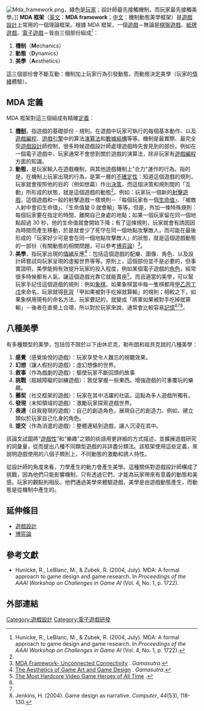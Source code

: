 {{Refimprove|time=2020-10-16T04:14:22+00:00}}
{{Orphan|time=2020-10-16T04:14:22+00:00}}
[[File:Mda_framework.png|thumb]]，綠色是[[玩家|玩家]]；設計師最先接觸機制，而玩家最先接觸美學。]]
'''MDA 框架'''（[[英文|英文]]：'''MDA framework'''；[[中文|中文]]：機制動態美學框架）是[[遊戲設計|遊戲設計]]上常用的一個理論框架。根據 MDA 框架，一個[[遊戲|遊戲]]－無論是[[棋盤遊戲|棋盤遊戲]]、[[紙牌遊戲|紙牌遊戲]]、[[電子遊戲|電子遊戲]]－皆由三個部份組成<ref name="2004MDA">Hunicke, R., LeBlanc, M., & Zubek, R. (2004, July). MDA: A formal approach to game design and game research. In ''Proceedings of the AAAI Workshop on Challenges in Game AI'' (Vol. 4, No. 1, p. 1722).</ref>：
#'''機制'''（'''M'''echanics）
#'''動態'''（'''D'''ynamics）
#'''美學'''（'''A'''esthetics）

這三個部份會不斷互動：機制加上玩家行為引發動態，而動態決定美學（玩家的[[情緒|情緒]]體驗）。

== MDA 定義 ==
MDA 框架對這三個組成有精確[[定義|定義]]：
#'''[[遊戲機制|機制]]'''，指遊戲的基礎部份 - 規則。在遊戲中玩家可執行的每個基本動作、以及[[遊戲編程|遊戲編程]]、[[遊戲引擎|遊戲引擎]]中的算法[[演算法|演算法]]和[[數據結構|數據結構]]等等。機制是最實際、最完全受[[遊戲設計|遊戲設計]]師控制，很多時候遊戲設計師處理遊戲時先會見到的部份。例如在一個電子遊戲中，玩家通常不會想到關於遊戲的演算法，除非玩家有[[遊戲編程|遊戲編程]]方面的知識。
#'''動態'''，是玩家輸入在遊戲機制，與其他遊戲機制上"合力"運作的行為。指的是，在機制上玩家出現的行為，是第一層的[[不確定性|不確定性]]：知道這個遊戲的規則，玩家就會按照他的目的（例如想贏）作出[[決策|決策]]，而這個決策和規則間的「互動」所形成的狀態，就是這個遊戲的動態<ref name="2004MDA"/>。例如：玩家玩一個新的[[射擊遊戲|射擊遊戲]]，這個遊戲和一般的射擊遊戲一樣規則－「每個玩家有一個[[生命值|生命值]]」、「被敵人射中會扣生命值」、「生命值變 0 就會輸」等等。但是，外加一條特殊規則：每個玩家要在指定的時間，離開自己身處的地點；如果一個玩家留在同一個地點超過 30 秒，他的生命值就會開始下降；有了這條規則，玩家就會有誘因因為時間而產生移動，於是就會少了死守在同一個地點攻擊敵人，而可能在最後形成的「玩家好少可是會在同一個地點攻擊敵人」的狀態，就是這個遊戲動態的一部份（有關動態的相關問題，可以參考[[博弈論|博弈論]]）<ref name="gamaMDA">[https://www.gamasutra.com/blogs/TuckerAbbott/20101212/88611/MDA_Framework_Unconnected_Connectivity.php MDA Framework- Unconnected Connectivity] {{Wayback|url=https://www.gamasutra.com/blogs/TuckerAbbott/20101212/88611/MDA_Framework_Unconnected_Connectivity.php |date=20201111220829 }}. ''Gamasutra''.</ref>。
#'''美學'''，指玩家出現的[[情緒|情緒]]反應<ref>[https://www.gamasutra.com/view/feature/185676/the_aesthetics_of_game_art_and_.php The Aesthetics of Game Art and Game Design] {{Wayback|url=https://www.gamasutra.com/view/feature/185676/the_aesthetics_of_game_art_and_.php |date=20210118031249 }}. ''Gamasutra''.</ref>：包括這個遊戲的配樂、圖像、角色、以及設計師嘗試向玩家呈現的虛擬世界等等。原則上，這個部份並不是必要的，但事實證明，美學能夠有效提升玩家的投入程度，例如某個電子遊戲的[[角色|角色]]，經常很多時候都有人氣，讓這個遊戲光靠它就能賣座<ref>[https://www.ranker.com/crowdranked-list/the-most-badass-video-game-heroes-of-all-time The Most Hardcore Video Game Heroes of All Time] {{Wayback|url=https://www.ranker.com/crowdranked-list/the-most-badass-video-game-heroes-of-all-time |date=20201119144019 }}.</ref>。而且適當的美學，可以幫玩家手記住這個遊戲的規則：例如[[象棋|象棋]]，如果象棋當中每一隻棋都用[[甲_(天干)|甲]][[乙|乙]][[丙|丙]][[丁_(天干)|丁]][[戊|戊]]來命名，玩家就得[[死背|死背]]「甲如果被對手吃掉就算輸」的規則；相較之下，如果象棋用現有的命名方法，玩家要記的，就變成「將軍如果被對手吃掉就算輸」－後者在直覺上合理，所以對於玩家來說，通常會比較容易[[記憶|記憶]]<ref name="2004MDA"/><ref name="gamaMDA"/><ref>Jenkins, H. (2004). Game design as narrative. ''Computer'', 44(53), 118-130.</ref>。

==八種美學==
有多種類型的美學，包括但不限於以下由休尼克，勒布朗和祖貝克說的八種美學：
#'''感覺'''（感覺愉悅的遊戲）：玩家享受令人難忘的視聽效果。
#'''幻想'''（讓人假扮的遊戲）：虛幻想像的世界。
#'''敘事'''（作為戲劇的遊戲）：驅使玩家不斷回頭的故事
#'''挑戰'''（超越障礙的訓練遊戲）：敦促掌握一些東西。增強遊戲的可重覆玩的樂趣。
#'''團契'''（社交框架的遊戲）：玩家在其中活躍的社區。這點為多人遊戲所獨有。
#'''發現'''（未知領域的遊戲）：激勵玩家探索遊戲世界。
#'''表達'''（自我發現的遊戲）：自己的創造角色，展現自己的創造力。例如，建立類似於玩家自己化身的角色。
#'''提交'''（作為消遣的遊戲）：整體連結到遊戲，讓人沉浸在其中。
該論文試圖將“[[遊戲性|遊戲性]]”和“樂趣”之類的術語用更詳細的方式描述，並擴展遊戲研究的詞彙量，從而提出八種不同類型遊戲的非詳盡分類法。該框架使用這些定義，來說明遊戲使用的八個子類別上，不同動態的激勵和誘人特性。

從設計師的角度來看，力學產生的動力會產生美學。這種關係對遊戲設計師構成了挑戰，因為他們只能影響機制，只有透過它們，才能為玩家帶來有意義的動態和美感。玩家的觀點則相反。他們通過美學來體驗遊戲，美學是由遊戲動態產生，而動態是從機制中產生的。

== 延伸條目 ==
*[[遊戲設計|遊戲設計]]
*[[博弈論|博弈論]]

== 參考文獻 ==
*Hunicke, R., LeBlanc, M., & Zubek, R. (2004, July). MDA: A formal approach to game design and game research. In ''Proceedings of the AAAI Workshop on Challenges in Game AI'' (Vol. 4, No. 1, p. 1722).

== 外部連結 ==
{{reflist|3}}

[[Category:遊戲設計|Category:遊戲設計]]
[[Category:電子遊戲研發|Category:電子遊戲研發]]